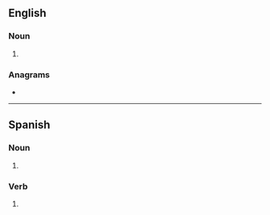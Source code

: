 ==English==

===Noun===
{{head|en|noun form}}

# {{plural of|en|sierra}}

===Anagrams===
* {{anagrams|en|a=aeirrss|arrises|irasers|raisers}}

----

==Spanish==

===Noun===
{{head|es|noun form|g=f-p}}

# {{noun form of|es|sierra||p}}

===Verb===
{{head|es|verb form}}

# {{es-verb form of|ending=ar|mood=indicative|tense=present|pers=2|formal=no|number=singular|serrar}}